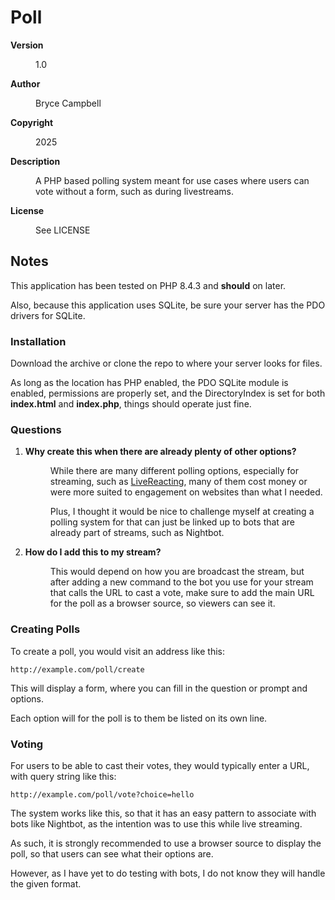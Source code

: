 =Poll=

<dl>
<dt style="font-weight:bold">Version</dt>
<dd><p>1.0</p></dd>

<dt style="font-weight:bold">Author</dt>
<dd><p>Bryce Campbell</p></dd>

<dt style="font-weight:bold">Copyright</dt>
<dd><p>2025</p></dd>

<dt style="font-weight:bold">Description</dt>
<dd><p>A PHP based polling system meant for use cases where users can vote without a form, such as during livestreams.</p></dd>

<dt style="font-weight:bold">License</dt>
<dd><p>See LICENSE</p></dd>
</dl>

==Notes==

This application has been tested on PHP 8.4.3 and <strong>should</strong> on later.

Also, because this application uses SQLite, be sure your server has the PDO drivers for SQLite.

===Installation===

Download the archive or clone the repo to where your server looks for files.

As long as the location has PHP enabled, 
the PDO SQLite module is enabled, permissions are properly set,
and the DirectoryIndex is set for both <strong>index.html</strong> and
<strong>index.php</strong>, things should operate just fine.

===Questions===

<ol>
<li>
<dl>
<dt style="font-weight:bold">Why create this when there are already plenty of other options?</dt>
<dd>
<p>While there are many different polling options, especially for streaming, such as 
<a href="https://www.livereacting.com/poll-in-live-stream">LiveReacting</a>, 
many of them cost money or were more suited to engagement on websites than what I needed.</p>
<p>Plus, I thought it would be nice to challenge myself 
at creating a polling system for that can just be linked up 
to bots that are already part of streams, such as Nightbot.</p>
</dd>
</dl>
</li>
<li>
<dl>
<dt style="font-weight:bold">How do I add this to my stream?</dt>
<dd>
<p>This would depend on how you are broadcast the stream, 
but after adding a new command 
to the bot you use for your stream that calls the URL to cast a vote,
make sure to add the main URL for the poll as a browser source, 
so viewers can see it.</p>
</dd>
</dl>
</li>
</ol>

===Creating Polls===

To create a poll, you would visit an address like this:

<pre>
http://example.com/poll/create
</pre>

This will display a form, 
where you can fill in the question or prompt and options.

Each option will for the poll is to them be listed on its own line.

===Voting===

For users to be able to cast their votes, they would typically enter a URL, 
with query string like this:

<pre>
http://example.com/poll/vote?choice=hello
</pre>

The system works like this, 
so that it has an easy pattern to associate with bots like Nightbot,
as the intention was to use this while live streaming.

As such, it is strongly recommended to use a browser source to display 
the poll, so that users can see what their options are.

However, as I have yet to do testing with bots, 
I do not know they will handle the given format.

